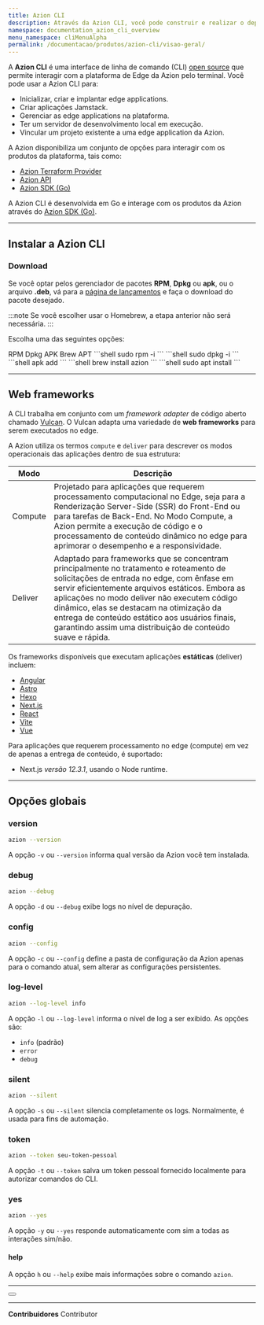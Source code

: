 ```yaml
---
title: Azion CLI
description: Através da Azion CLI, você pode construir e realizar o deploy de edge applications utilizando a linha de comando.
namespace: documentation_azion_cli_overview
menu_namespace: cliMenuAlpha
permalink: /documentacao/produtos/azion-cli/visao-geral/
---
```




A **Azion CLI** é uma interface de linha de comando (CLI) [open source](https://github.com/aziontech/azion-CLI/) que permite interagir com a plataforma de Edge da Azion pelo terminal. Você pode usar a Azion CLI para:

- Inicializar, criar e implantar edge applications.
- Criar aplicações Jamstack.
- Gerenciar as edge applications na plataforma.
- Ter um servidor de desenvolvimento local em execução.
- Vincular um projeto existente a uma edge application da Azion.

A Azion disponibiliza um conjunto de opções para interagir com os produtos da plataforma, tais como:

- [Azion Terraform Provider](/pt-br/documentacao/produtos/terraform-provider/)
- [Azion API](https://api.azion.com/)
- [Azion SDK (Go)](/pt-br/documentacao/devtools/sdk/go/)

A Azion CLI é desenvolvida em Go e interage com os produtos da Azion através do [Azion SDK (Go)](/pt-br/documentacao/devtools/sdk/go/).

---

## Instalar a Azion CLI

### Download

Se você optar pelos gerenciador de pacotes **RPM**, **Dpkg** ou **apk**, ou o arquivo **.deb**, vá para a [página de lançamentos](https://github.com/aziontech/azion-cli/releases) e faça o download do pacote desejado.

:::note 
Se você escolher usar o Homebrew, a etapa anterior não será necessária.
:::

Escolha uma das seguintes opções:


<Tabs client:visible sharedStore="package-managers">
<Fragment slot="tab.rpm">RPM</Fragment>
<Fragment slot="tab.dpkg">Dpkg</Fragment>
<Fragment slot="tab.apk">APK</Fragment>
<Fragment slot="tab.brew">Brew</Fragment>
<Fragment slot="tab.deb">APT</Fragment>


<Fragment slot="panel.rpm">
<slot name="rpm" />
```shell
sudo rpm -i <arquivo_baixado>
```
</Fragment>
<Fragment slot="panel.dpkg">
<slot name="dpkg" />
```shell
sudo dpkg -i <arquivo_baixado>
```
</Fragment>
<Fragment slot="panel.apk">
<slot name="apk" />
```shell
apk add <arquivo_baixado>
```
</Fragment>
<Fragment slot="panel.brew">
<slot name="brew" />
```shell
brew install azion
```
</Fragment>

<Fragment slot="panel.deb">
<slot name="deb" />
```shell
sudo apt install <downloaded_file>
```
</Fragment>
</Tabs>

---

## Web frameworks

A CLI trabalha em conjunto com um *framework adapter* de código aberto chamado [Vulcan](https://github.com/aziontech/vulcan). O Vulcan adapta uma variedade de **web frameworks** para serem executados no edge.

A Azion utiliza os termos `compute` e `deliver` para descrever os modos operacionais das aplicações dentro de sua estrutura:

| Modo    | Descrição |
| ------- | --------- |
| Compute | Projetado para aplicações que requerem processamento computacional no Edge, seja para a Renderização Server-Side (SSR) do Front-End ou para tarefas de Back-End. No Modo Compute, a Azion permite a execução de código e o processamento de conteúdo dinâmico no edge para aprimorar o desempenho e a responsividade. |
| Deliver | Adaptado para frameworks que se concentram principalmente no tratamento e roteamento de solicitações de entrada no edge, com ênfase em servir eficientemente arquivos estáticos. Embora as aplicações no modo deliver não executem código dinâmico, elas se destacam na otimização da entrega de conteúdo estático aos usuários finais, garantindo assim uma distribuição de conteúdo suave e rápida. |

Os frameworks disponíveis que executam aplicações **estáticas** (deliver) incluem:

- [Angular](/pt-br/documentacao/produtos/cli/frameworks/angular/)
- [Astro](/pt-br/documentacao/produtos/cli/frameworks/astro/)
- [Hexo](/pt-br/documentacao/produtos/cli/frameworks/hexo/)
- [Next.js](/pt-br/documentacao/produtos/cli/frameworks/next/)
- [React](/pt-br/documentacao/produtos/cli/frameworks/react/)
- [Vite](/pt-br/documentacao/produtos/cli/frameworks/vite/)
- [Vue](/pt-br/documentacao/produtos/cli/frameworks/vue/)

Para aplicações que requerem processamento no edge (compute) em vez de apenas a entrega de conteúdo, é suportado:

- Next.js *versão 12.3.1*, usando o Node runtime.

---

## Opções globais

### version 

```sh 
azion --version
```

A opção `-v` ou `--version` informa qual versão da Azion você tem instalada.

### debug 

```sh 
azion --debug
```

A opção `-d` ou `--debug` exibe logs no nível de depuração.

### config 

```sh 
azion --config
```

A opção `-c` ou `--config` define a pasta de configuração da Azion apenas para o comando atual, sem alterar as configurações persistentes.

### log-level 

```sh 
azion --log-level info
```

A opção `-l` ou `--log-level` informa o nível de log a ser exibido. As opções são:

- `info` (padrão)
- `error`
- `debug`

### silent 

```sh 
azion --silent
```

A opção `-s` ou `--silent` silencia completamente os logs. Normalmente, é usada para fins de automação.

### token 

```sh 
azion --token seu-token-pessoal
```

A opção `-t` ou `--token` salva um token pessoal fornecido localmente para autorizar comandos do CLI.

### yes 

```sh 
azion --yes
```

A opção `-y` ou `--yes` responde automaticamente com sim a todas as interações sim/não.

#### help

A opção `h` ou `--help` exibe mais informações sobre o comando `azion`.

---

<Button href="/pt-br/documentacao/produtos/cli/beta/" text="versões anteriores do Azion CLI 1.0.0" variant="secondary"> 
</Button>



---


**Contribuidores** <ContributorList>Contributor</ContributorList>
